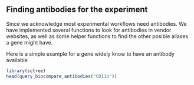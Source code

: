 
## Finding antibodies for the experiment

Since we acknowledge most experimental workflows need antibodies. We have 
implemented several functions to look for antibodies in vendor websites, as well
as some helper functions to find the other posible aliases a gene might have.

Here is a simple example for a gene widely know to have an antibody available

```r
library(sctree)
head(query_biocompare_antibodies("CD11b"))
```
